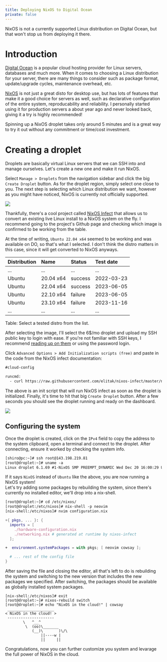 ```yaml
---
title: Deploying NixOS to Digital Ocean
private: false
---
```




NixOS is not a currently supported Linux distribution on Digital Ocean, but that
won't stop us from deploying it there.


# Introduction

[Digital Ocean](https://www.digitalocean.com) is a popular cloud hosting provider for Linux servers,
databases and much more. When it comes to choosing a Linux distribution for your server,
there are many things to consider such as package format, update/upgrade cycles, maintenance overhead, etc.

[NixOS](https://nixos.org) is not just a great disto for desktop use, but has lots of features
that make it a good choice for servers as well, such as declarative configuration of the entire
system, reproducability and reliability.
I personally started using it for production servers a about year ago and never looked back,
giving it a try is highly recommended!

Spinning up a NixOS droplet takes only around 5 minutes and is a great way to try it out
without any commitment or time/cost investment.


# Creating a droplet

Droplets are basically virtual Linux servers that we can SSH into and manage ourselves.
Let's create a new one and make it run NixOS.  

Select `Manage > Droplets` from the navigation sidebar and click the big `Create Droplet`
button.
As for the droplet region, simply select one close to you.
The next step is selecting which Linux distribution we want, however as you might have noticed,
NixOS is currently not officially supported.


<Img
src={NoNixOSImg}
thumbnail={NoNixOSThumb}
caption="NixOS is currently not available as a deploy option."
/>

Thankfully, there's a cool project called [NixOS Infect](https://github.com/elitak/nixos-infect)
that allows us to convert an existing live Linux install to a NixOS system on the fly.
I recommend going to the project's Github page and
checking which image is confirmed to be working from the table.

<Embed
url="https://github.com/elitak/nixos-infect"
description="Install nixos over the existing OS in a DigitalOcean droplet"
/>

At the time of writing, `Ubuntu 22.04 x64` seemed to be working and was available on DO, so that's
what I selected.
I don't think the distro matters in this case, since it will get converted to NixOS anyways.

| Distribution | Name      | Status  | Test date  |
| :----------- | :-------- | :------ | :--------- |
| ...          | ...       | ...     | ...        |
| Ubuntu       | 20.04 x64 | success | 2022-03-23 |
| Ubuntu       | 22.04 x64 | success | 2023-06-05 |
| Ubuntu       | 22.10 x64 | failure | 2023-06-05 |
| Ubuntu       | 23.10 x64 | failure | 2023-11-16 |
| ...          | ...       | ...     | ...        |

Table: Select a tested distro from the list.

After selecting the image, I'll select the 6$/mo droplet and upload my SSH public key to
login with ease. If you're not familiar with SSH keys, I recommend [reading up on them](https://docs.digitalocean.com/products/droplets/how-to/add-ssh-keys) or using the password login.

Click `Advanced Options > Add Initialization scripts (free)` and paste in the code from the NixOS infect documentation:

```txt
#cloud-config

runcmd:
  - curl https://raw.githubusercontent.com/elitak/nixos-infect/master/nixos-infect | PROVIDER=digitalocean NIX_CHANNEL=nixos-23.05 bash 2>&1 | tee /tmp/infect.log
```

The above is an init script that will run NixOS infect as soon as the droplet is initialized.
Finally, it's time to hit that big `Create Droplet` button.
After a few seconds you should see the droplet running and ready on the dashboard.

<Img
  src={DropletCreatedImg}
  thumbnail={DropletCreatedThumb}
  caption="Control panel after spinning up the droplet."
/>

## Configuring the system

Once the droplet is created, click on the `IPv4` field to copy the address to the system clipboard, open
a terminal and connect to the droplet. After connecting, ensure it worked by checking the system info.

```txt
[shiro@pc:~]# ssh root@143.198.219.81
[root@droplet:~]# uname -a
Linux droplet 6.1.69 #1-NixOS SMP PREEMPT_DYNAMIC Wed Dec 20 16:00:29 UTC 2023 x86_64 GNU/Linux
```

If it says `NixOS` instead of `Ubuntu` like the above, you are now running a NixOS system!  
Let's try adding some packages by rebuilding the system, since there's currently
no installed editor, we'll drop into a nix-shell.


```txt
[root@droplet:~]# cd /etc/nixos/
[root@droplet:/etc/nixos]# nix-shell -p neovim
[nix-shell:/etc/nixos]# nvim configuration.nix
```

```nix diff title="/etc/nixos/configuration.nix"
+{ pkgs, ... }: {
  imports = [
    ./hardware-configuration.nix
    ./networking.nix # generated at runtime by nixos-infect
  ];

+  environment.systemPackages = with pkgs; [ neovim cowsay ];

  # ... rest of the config file
}
```

After saving the file and closing the editor, all that's left to do is
rebuilding the system and switching to the new version that includes
the new packages we specified.
After switching, the packages should be available as globally installed
system packages.

```terminal colors
[nix-shell:/etc/nixos]# exit
[root@droplet:~]# nixos-rebuild switch
[root@droplet:~]# echo "NixOS in the cloud!" | cowsay
 _____________________
< NixOS in the cloud! >
 ---------------------
        \   ^__^
         \  (oo)\_______
            (__)\       )\/\
                ||----w |
                ||     ||
```

Congratulations, now you can further customize you system and levarage the full power of NixOS in the
cloud.
